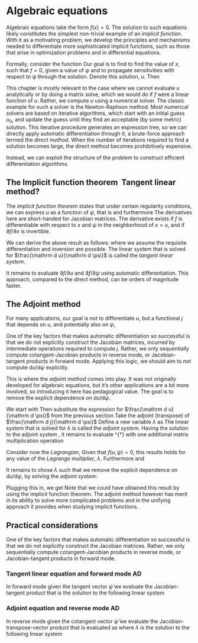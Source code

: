 # Algebraic equations

Algebraic equations take the form $f(x) = 0$.
The solution to such equations likely constitutes the simplest non-trivial example
of an _implicit function_. With it as a motivating problem, we
develop the principles and mechanisms needed to differentiate more sophisticated
implicit functions, such as those that arise in optimization problems
and in differential equations.

Formally, consider the function
\begin{eqnarray*}
  f: & \mathbb R^n \times \mathbb R^p \rightarrow \mathbb R^n \\
     & (x, \psi) \mapsto f(x, \psi)
\end{eqnarray*}
Our goal is to find to find the value of $x$, such that $f = 0$,
given a value of $\psi$ and to propagate sensitivities with respect to $\psi$
through the solution.
Denote this solution, $u$.
Then
\begin{equation*}
  f(u, \psi) = 0
\end{equation*}

This chapter is mostly relevant to the case where we cannot evaluate $u$ analytically
or by doing a matrix solve, which we would do if $f$ were a linear function of $u$.
Rather, we compute $u$ using a numerical solver.
The classic example for such a solver is the Newton-Raphson method.
Most numerical solvers are based on iterative algorithms, 
which start with an initial guess $u_0$, and update the guess until they find an
acceptable (by some metric) solution.
This iterative procedure generates an expression tree,
so we can directly apply automatic differentiation through it,
a brute-force approach termed the _direct method_.
When the number of iterations required to find a solution becomes large,
the direct method becomes prohibitively expensive.

Instead, we can exploit the structure of the problem to construct efficient
differentiation algorithms.


## The Implicit function theorem \ Tangent linear method?

The _implicit function theorem_ states that under certain regularity conditions,
we can express $u$ as a function of $\psi$, that is
\begin{eqnarray*}
  u: & \mathbb R^p \rightarrow \mathbb R^n \\
     & \psi \mapsto u(\psi)
\end{eqnarray*}
and furthermore
\begin{equation*}
  \frac{\mathrm d u}{\mathrm d \psi} 
    = -  \frac{\partial f}{\partial u}^{-1} \frac{\partial f}{\partial \psi} 
\end{equation*}
The derivatives here are short-handed for Jacobian matrices.
The derivative exists if $f$ is differentiable with respect to $x$ and $\psi$
in the neighborhood of $x = u$, and if $\partial f / \partial x$ is invertible.

We can derive the above result as follows:
\begin{align*}
  & f(u, \psi) = 0  \\
  \implies & \frac{\mathrm d f}{\mathrm d \psi}(u, \psi) = \frac{\mathrm d f}{\mathrm d \psi} 0 \\
  \iff & \frac{\partial f}{\partial \psi} \frac{\mathrm d \psi}{\mathrm d \psi}
    + \frac{\partial f}{\partial u}\frac{\mathrm d u}{\mathrm d \psi} = 0 \\
  \iff & \frac{\partial f}{\partial u}\frac{\mathrm d u}{\mathrm d \psi} 
    = - \frac{\partial f}{\partial \psi}  \\
  \iff & \frac{\mathrm d u}{\mathrm d \psi} = - \frac{\partial f}{\partial u}^{-1}
    \frac{\partial f}{\partial \psi}
\end{align*}
where we assume the requisite differentiation and inversion are possible.
The linear system that is solved for $\frac{\mathrm d u}{\mathrm d \psi}$ is called the _tangent linear system_.

It remains to evaluate $\partial f / \partial u$ and $\partial f / \partial \psi$
using automatic differentiation.
This approach, compared to the direct method, can be orders of magnitude faster.


## The Adjoint method

For many applications, our goal is not to differentiate $u$, but a functional $j$
that depends on $u$, and potentially also on $\psi$,
\begin{eqnarray*}
  j : & \mathbb R^n \times \mathbb R^p \to \mathbb R^m \\
      & (u, \psi) \mapsto j(u, \psi)
\end{eqnarray*}

One of the key factors that makes automatic differentiation so successful
is that we do not explicitly construct the Jacobian matrices, incurred by intermediate operations
required to compute $j$.
Rather, we only sequentially compute cotangent-Jacobian products in reverse mode,
or Jacobian-tangent products in forward mode.
Applying this logic, we should aim to _not_ compute $\mathrm d u / \mathrm d \psi$ explicitly.

This is where the _adjoint method_ comes into play. It was not originally developed
for algebraic equations, but it's other applications are a bit more involved,
so introducing it here has pedagogical value.
The goal is to remove the explicit dependence on $\mathrm d u / \mathrm d \psi$.

We start with
\begin{equation*}
  \frac{\mathrm d j}{\mathrm d \psi} = \frac{\partial j}{\partial u} \frac{\mathrm d u}{\mathrm d \psi}
  + \frac{\partial j}{\partial \psi}.
\end{equation*}
Then substitute the expression for $\frac{\mathrm d u}{\mathrm d \psi}$ from the previous section
\begin{equation*}
  \frac{\mathrm d j}{\mathrm d \psi} = - \frac{\partial j}{\partial u} \frac{\partial f}{\partial u}^{-1}
    \frac{\partial f}{\partial \psi}
  + \frac{\partial j}{\partial \psi}.
\end{equation*}
Take the adjoint (transpose) of $\frac{\mathrm d j}{\mathrm d \psi}$
\begin{equation*}
  \frac{\mathrm d j}{\mathrm d \psi}^{*} = - \frac{\partial f}{\partial \psi}^{*} \frac{\partial f}{\partial u}^{-*}
    \frac{\partial j}{\partial u}^{*}
  + \frac{\partial j}{\partial \psi}^{*}.
\end{equation*}
Define a new variable $\lambda$ as
\begin{equation*}
  \lambda = \frac{\partial f}{\partial u}^{-*} \frac{\partial j}{\partial u}^{*}.
\end{equation*}
The linear system that is solved for $\lambda$ is called the _adjoint system_.
Having the solution to the adjoint system \lambda, it remains to evaluate \frac{\mathrm d j}{\mathrm d \psi}^{*}
with one additional matrix multiplication operation
\begin{equation*}
  \frac{\mathrm d j}{\mathrm d \psi}^{*} = - \frac{\partial f}{\partial \psi}^{*} \lambda
  + \frac{\partial j}{\partial \psi}^{*}.
\end{equation*}

Consider now the _Lagrangian_,
\begin{equation*}
  \mathcal L(u, \psi) = j(u, \psi) + \lambda^T f(u, \psi)
\end{equation*}
Given that $f(u, \psi) = 0$, this results holds for any value of the
 _Lagrange multiplier_, $\lambda$.
Furthermore
\begin{equation*}
  \frac{\mathrm d j}{\mathrm d \psi} = \frac{\mathrm d \mathcal L}{\mathrm d \psi}
\end{equation*}
and
\begin{eqnarray*}
  \frac{\mathrm d \mathcal L}{\mathrm d \psi} & = \frac{\partial j}{\partial \psi} 
    + \frac{\partial j}{\partial u} \frac{\mathrm d u}{\mathrm d \psi}
    + \lambda^T \frac{\mathrm d f}{\mathrm d \psi}(u, \psi) \\
    & = \frac{\partial j}{\partial \psi} 
    + \frac{\partial j}{\partial u} \frac{\mathrm d u}{\mathrm d \psi}
    + \lambda^T \left (\frac{\partial f}{\partial \psi} 
    \frac{\partial f}{\partial u}\frac{\mathrm d u}{\mathrm d \psi} \right)
\end{eqnarray*}

It remains to chose $\lambda$ such that we remove the explicit dependence
on $\mathrm d u / \mathrm d \psi$, by solving the _adjoint system_:
\begin{eqnarray*}
   & \frac{\partial j}{\partial u} \frac{\mathrm d u}{\mathrm d \psi}
   + \lambda^T  \frac{\partial f}{\partial u} \frac{\mathrm d u}{\mathrm d \psi} = 0 \\
   \iff  & \lambda^T  \frac{\partial f}{\partial u} \frac{\mathrm d u}{\mathrm d \psi} 
   = - \frac{\partial j}{\partial u} \frac{\mathrm d u}{\mathrm d \psi} \\
   \impliedby & \lambda^T  \frac{\partial f}{\partial u} = - \frac{\partial j}{\partial u} \\
   \impliedby & \lambda^T = - \frac{\partial j}{\partial u} \left [  \frac{\partial f}{\partial u} \right ]^{-1}
\end{eqnarray*}

Plugging this in, we get
\begin{eqnarray*}
    \frac{\mathrm d}{\mathrm d \psi} j(u, \psi) = \frac{\partial j}{\partial \psi}
    - \frac{\partial j}{\partial u} \left [ \frac{\partial f}{\partial u} \right ]^{-1} \frac{\partial f}{\partial \psi} 
\end{eqnarray*}
Note that we could have obtained this result by using the implicit function theorem.
The adjoint method however has merit in its ability to solve more complicated problems
and in the unifying approach it provides when studying implicit functions.

## Practical considerations

One of the key factors that makes automatic differentiation so successful
is that we do not explicitly construct the Jacobian matrices.
Rather, we only sequentially compute cotangent-Jacobian products in reverse mode,
or Jacobian-tangent products in forward mode.

### Tangent linear equation and forward mode AD

In forward mode given the tangent vector $\dot{\psi}$ we evaluate the Jacobian-tangent product
\begin{equation*}
  (\psi, \dot{\psi}) \mapsto \frac{\mathrm d u(\psi)}{\mathrm d \psi} \dot{\psi},
\end{equation*}
that is the solution to the following linear system
\begin{equation*}
  \frac{\partial f}{\partial u} \left(\frac{\mathrm d u(\psi)}{\mathrm d \psi} \dot{\psi} \right) =
  - \frac{\partial f}{\partial \psi} \cdot \dot{psi}.
\end{equation*}

### Adjoint equation and reverse mode AD

In reverse mode given the cotangent vector $\bar{\psi}$ we evaluate the Jacobian-transpose-vector product
\begin{equation*}
  (\psi, \bar{\psi}) \mapsto \frac{\mathrm d u(\psi)}{\mathrm d \psi}^{*} \bar{\psi},
\end{equation*}
that is evaluated as
\begin{equation*}
  \frac{\mathrm d u(\psi)}{\mathrm d \psi}^{*} \bar{\psi} = - \frac{\partial f}{\partial \psi}^{*} \cdot \lambda,
\end{equation*}
where $\lambda$ is the solution to the following linear system
\begin{equation*}
  \frac{\partial f}{\partial u}^{*} \lambda = \bar{psi}.
\end{equation*}

